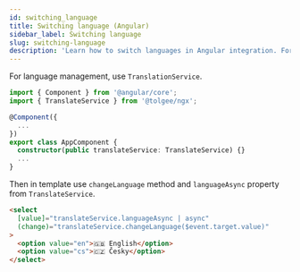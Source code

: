 ```yaml
---
id: switching_language
title: Switching language (Angular)
sidebar_label: Switching language
slug: switching-language
description: 'Learn how to switch languages in Angular integration. For language management, use TranslationService. Then in template, use methods setLang and getCurrentLang'
---
```


For language management, use `TranslationService`.

```ts title="language.component.ts"
import { Component } from '@angular/core';
import { TranslateService } from '@tolgee/ngx';

@Component({
  ...
})
export class AppComponent {
  constructor(public translateService: TranslateService) {}
  ...
}
```

Then in template use `changeLanguage` method and `languageAsync` property from `TranslateService`.

```html title="language.component.html"
<select
  [value]="translateService.languageAsync | async"
  (change)="translateService.changeLanguage($event.target.value)"
>
  <option value="en">🇬🇧 English</option>
  <option value="cs">🇨🇿 Česky</option>
</select>
```


<LanguagePluginsNote />
